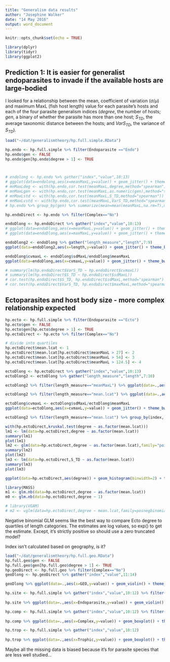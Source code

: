 ```yaml
---
title: "Generalism data results"
author: "Josephine Walker"
date: "14 May 2016"
output: word_document
---
```


```r
knitr::opts_chunk$set(echo = TRUE)
```

```r
library(dplyr)
library(tidyr)
library(ggplot2)
```

## Prediction 1: It is easier for generalist endoparasites to invade if the available hosts are large-bodied
I looked for a relationship between the mean, coefficient of variation ($\sigma/\mu$) and maximum MaxL (fish host length) value for each parasite’s hosts and each of the four parasite generalism indices (*degree*, the number of hosts; *gen*, a binary of whether the parasite has more than one host; *S~TD~*, the average taxonomic distance between the hosts; and *VarS~TD~*, the variance of *S~TD~*).

```r
load("~/dat/generalismtheory/hp.full.simple.RData")

hp.endo <- hp.full.simple %>% filter(Endoparasite =="Endo")
hp.endo$gen <- FALSE
hp.endo$gen[hp.endo$degree > 1] <- TRUE



# endolong <- hp.endo %>% gather("index","value",10:13)
# ggplot(data=endolong,aes(x=meanMaxL,y=value)) + geom_jitter() + theme_bw() + facet_wrap(~index,nrow=2,scales="free") + ylab("index value")
# mnMaxLdeg <- with(hp.endo,cor.test(meanMaxL,degree,method="spearman"))
# mnMaxLgen <- with(hp.endo,cor.test(meanMaxL,as.numeric(gen),method="spearman"))
# mnMaxLstd <- with(hp.endo,cor.test(meanMaxL,S_TD,method="spearman"))
# mnMaxLvstd <- with(hp.endo,cor.test(meanMaxL,VarS_TD,method="spearman"))
# hp.endo %>% group_by(gen) %>% summarize(mean=mean(meanMaxL,na.rm=T),median=median(meanMaxL,na.rm=T))

hp.endoDirect <- hp.endo %>% filter(Complex=="No")

endoDlong <- hp.endoDirect %>% gather("index","value",10:13)
# ggplot(data=endoDlong,aes(x=meanMaxL,y=value)) + geom_jitter() + theme_bw() + facet_wrap(~index,nrow=2,scales="free") + ylab("index value") + geom_smooth(method="lm")
# ggplot(data=endoDlong,aes(x=maxMaxL,y=value)) + geom_jitter() + theme_bw() + facet_wrap(~index,nrow=2,scales="free") + ylab("index value") + geom_smooth(method="lm")

endoDlong2 <- endoDlong %>% gather("length_measure","length",7:9)
ggplot(data=endoDlong2,aes(x=length,y=value)) + geom_jitter() + theme_bw() + facet_grid(length_measure~index,scales="free") + ylab("index value") + geom_smooth(method="lm")

endoDlong$cvmaxL <- endoDlong$sdMaxL/endoDlong$meanMaxL
ggplot(data=endoDlong,aes(x=cvmaxL,y=value)) + geom_jitter() + theme_bw() + facet_wrap(~index,nrow=2,scales="free") + ylab("index value") + geom_smooth(method="lm")

# summary(lm(hp.endoDirect$VarS_TD ~ hp.endoDirect$cvmaxL))
# summary(lm(hp.endoDirect$S_TD ~ hp.endoDirect$sdMaxL))
# cor.test(hp.endoDirect$S_TD, hp.endoDirect$sdMaxL,method="spearman")
# cor.test(hp.endoDirect$VarS_TD, hp.endoDirect$maxMaxL,method="spearman")
```

## Ectoparasites and host body size - more complex relationship expected

```r
hp.ecto <- hp.full.simple %>% filter(Endoparasite =="Ecto")
hp.ecto$gen <- FALSE
hp.ecto$gen[hp.ecto$degree > 1] <- TRUE
hp.ectoDirect <- hp.ecto %>% filter(Complex=="No")

# divide into quartiles
hp.ectoDirect$mean.lcat <- 1
hp.ectoDirect$mean.lcat[hp.ectoDirect$meanMaxL > 27] <- 2
hp.ectoDirect$mean.lcat[hp.ectoDirect$meanMaxL > 54] <- 3
hp.ectoDirect$mean.lcat[hp.ectoDirect$meanMaxL > 124.5] <- 4

ectoDlong <- hp.ectoDirect %>% gather("index","value",10:13)
ectoDlong2 <- ectoDlong %>% gather("length_measure","length",7:10)

ectoDlong2 %>% filter(length_measure=="meanMaxL") %>% ggplot(data=.,aes(x=length,y=value)) + geom_jitter() + theme_bw() + facet_wrap(~index,scales="free") #+ ylab("index value") #+ geom_smooth(method="lm") #+ scale_y_log10() + scale_x_log10()

ectoDlong2 %>% filter(length_measure=="mean.lcat") %>% ggplot(data=.,aes(x=as.factor(length),y=value)) + geom_boxplot() + theme_bw() + facet_wrap(~index,scales="free") + ylab("index value")

ectoDlong$cvmaxL <- ectoDlong$sdMaxL/ectoDlong$meanMaxL
ggplot(data=ectoDlong,aes(x=cvmaxL,y=value)) + geom_jitter() + theme_bw() + facet_wrap(~index,nrow=2,scales="free") + ylab("index value") + geom_smooth(method="lm")

ectoDlong2 %>% filter(length_measure=="mean.lcat") %>% group_by(index, length) %>% summarize(mean=mean(value,na.rm=T),median=median(value,na.rm=T))

with(hp.ectoDirect,kruskal.test(degree ~ as.factor(mean.lcat)))
lm1 <- lm(data=hp.ectoDirect,degree ~ as.factor(mean.lcat))
summary(lm1)
plot(lm1)
lm2 <- glm(data=hp.ectoDirect,degree ~ as.factor(mean.lcat),family="poisson") # or quasipoisson
summary(lm2)
plot(lm2)
lm3 <- lm(data=hp.ectoDirect,S_TD ~ as.factor(mean.lcat))
summary(lm3)
plot(lm3)

ggplot(data=hp.ectoDirect,aes(degree)) + geom_histogram(binwidth=2) + theme_bw() + facet_wrap(~mean.lcat)

library(MASS)
m1 <- glm.nb(data=hp.ectoDirect,degree ~ as.factor(mean.lcat))
m0 <- glm.nb(data=hp.ectoDirect,degree ~ 1)

# library(VGAM)
# m2 <- vglm(data=hp.ectoDirect,degree ~ mean.lcat,family=posnegbinomial()) # errorrr

```
Negative binomial GLM seems like the best way to compare Ecto degree to quartiles of length categories. The estimates are log values, so exp() to get the estimate. Except, it's strictly positive so should use a zero truncated model?


Index isn't calculated based on geography, is it?
```r
load("~/dat/generalismtheory/hp.full.geo.RData")
hp.full.geo$gen <- FALSE
hp.full.geo$gen[hp.full.geo$degree > 1] <- TRUE
hp.geoDirect <- hp.full.geo %>% filter(Complex=="No")
geoDlong <- hp.geoDirect %>% gather("index","value",11:14)

geoDlong %>% ggplot(data=.,aes(x=GEO,y=value)) + geom_violin() + theme_bw() + facet_wrap(~index,scales="free") #+ ylab("index value") #+ geom_smooth(method="lm") #+ scale_y_log10() + scale_x_log10()
```

```r
hp.site <- hp.full.simple %>% gather("index","value",10:12) %>% filter(Complex=="No")
  
hp.site %>% ggplot(data=.,aes(x=Endoparasite,y=value)) + geom_violin() + theme_bw() + facet_wrap(~index,scales="free") 

```

```r
hp.comp <- hp.full.simple %>% gather("index","value",10:12) %>% filter(Complex == "Yes" | Complex=="No")
  
hp.comp %>% ggplot(data=.,aes(x=Complex,y=value)) + geom_boxplot() + theme_bw() + facet_wrap(~index,scales="free") 

```

```r
hp.trop <- hp.full.simple %>% gather("index","value",10:12) 
  
hp.trop %>% ggplot(data=.,aes(x=Trophic,y=value)) + geom_boxplot() + theme_bw() + facet_wrap(~index,scales="free") 

```

Maybe all the missing data is biased because it's for parasite species that are less well studied...